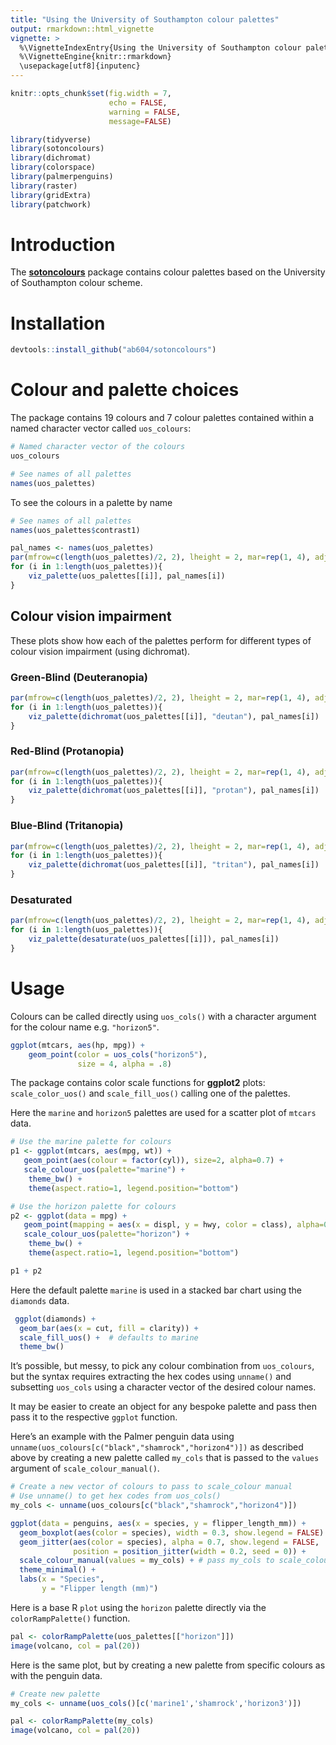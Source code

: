 ```yaml
---
title: "Using the University of Southampton colour palettes"
output: rmarkdown::html_vignette
vignette: >
  %\VignetteIndexEntry{Using the University of Southampton colour palettes}
  %\VignetteEngine{knitr::rmarkdown}
  \usepackage[utf8]{inputenc}
---
```


```r
knitr::opts_chunk$set(fig.width = 7, 
                      echo = FALSE, 
                      warning = FALSE, 
                      message=FALSE)
```

```r
library(tidyverse)
library(sotoncolours)
library(dichromat)
library(colorspace)
library(palmerpenguins)
library(raster)
library(gridExtra)
library(patchwork)
```

# Introduction

The [**sotoncolours**](https://github.com/ab604/sotoncolours) package contains colour palettes based on the University of Southampton colour scheme.

# Installation

```r
devtools::install_github("ab604/sotoncolours")
```

# Colour and palette choices

The package contains 19 colours and 7 colour palettes contained within 
a named character vector called `uos_colours`:

```r
# Named character vector of the colours
uos_colours
```


```r
# See names of all palettes
names(uos_palettes)
```

To see the colours in a palette by name

```r
# See names of all palettes
names(uos_palettes$contrast1)
```

```r
pal_names <- names(uos_palettes)
par(mfrow=c(length(uos_palettes)/2, 2), lheight = 2, mar=rep(1, 4), adj = 0)
for (i in 1:length(uos_palettes)){
    viz_palette(uos_palettes[[i]], pal_names[i])
}
```


## Colour vision impairment
These plots show how each of the palettes perform for different types of colour vision impairment (using dichromat).

### Green-Blind (Deuteranopia)
```r
par(mfrow=c(length(uos_palettes)/2, 2), lheight = 2, mar=rep(1, 4), adj = 0)
for (i in 1:length(uos_palettes)){
    viz_palette(dichromat(uos_palettes[[i]], "deutan"), pal_names[i])
}
```


### Red-Blind (Protanopia)
```r
par(mfrow=c(length(uos_palettes)/2, 2), lheight = 2, mar=rep(1, 4), adj = 0)
for (i in 1:length(uos_palettes)){
    viz_palette(dichromat(uos_palettes[[i]], "protan"), pal_names[i])
}
```


### Blue-Blind (Tritanopia)
```r
par(mfrow=c(length(uos_palettes)/2, 2), lheight = 2, mar=rep(1, 4), adj = 0)
for (i in 1:length(uos_palettes)){
    viz_palette(dichromat(uos_palettes[[i]], "tritan"), pal_names[i])
}
```


### Desaturated
```r
par(mfrow=c(length(uos_palettes)/2, 2), lheight = 2, mar=rep(1, 4), adj = 0)
for (i in 1:length(uos_palettes)){
    viz_palette(desaturate(uos_palettes[[i]]), pal_names[i])
}
```

# Usage

Colours can be called directly using `uos_cols()` with a character argument
for the colour name e.g. `"horizon5"`.

```r
ggplot(mtcars, aes(hp, mpg)) +
    geom_point(color = uos_cols("horizon5"),
               size = 4, alpha = .8)
```

The package contains color scale functions for **ggplot2**
plots: `scale_color_uos()` and `scale_fill_uos()` calling one of the palettes. 

Here the `marine` and `horizon5` palettes are used for a scatter plot of `mtcars` data.

```r
# Use the marine palette for colours
p1 <- ggplot(mtcars, aes(mpg, wt)) + 
   geom_point(aes(colour = factor(cyl)), size=2, alpha=0.7) + 
   scale_colour_uos(palette="marine") +
    theme_bw() + 
    theme(aspect.ratio=1, legend.position="bottom")

# Use the horizon palette for colours
p2 <- ggplot(data = mpg) + 
   geom_point(mapping = aes(x = displ, y = hwy, color = class), alpha=0.7) +
   scale_colour_uos(palette="horizon") +
    theme_bw() + 
    theme(aspect.ratio=1, legend.position="bottom")

p1 + p2
```

Here the default palette `marine` is used in a stacked bar chart using the `diamonds` data. 

```r
 ggplot(diamonds) + 
  geom_bar(aes(x = cut, fill = clarity)) +
  scale_fill_uos() +  # defaults to marine
  theme_bw() 
```

It's possible, but messy, to pick any colour combination from `uos_colours`,
but the syntax requires extracting the hex codes using `unname()` and subsetting
`uos_cols` using a character vector of the desired colour names.

It may be easier to create an object for any bespoke palette and pass then
pass it to the respective `ggplot` function.

Here's an example with the Palmer penguin data using
`unname(uos_colours[c("black","shamrock","horizon4")])` as described 
above by creating  a new palette called `my_cols` that is passed to the
`values` argument of `scale_colour_manual()`.

```r
# Create a new vector of colours to pass to scale_colour manual
# Use unname() to get hex codes from uos_cols()
my_cols <- unname(uos_colours[c("black","shamrock","horizon4")])

ggplot(data = penguins, aes(x = species, y = flipper_length_mm)) +
  geom_boxplot(aes(color = species), width = 0.3, show.legend = FALSE) +
  geom_jitter(aes(color = species), alpha = 0.7, show.legend = FALSE, 
              position = position_jitter(width = 0.2, seed = 0)) +
  scale_colour_manual(values = my_cols) + # pass my_cols to scale_colour_manual
  theme_minimal() +
  labs(x = "Species",
       y = "Flipper length (mm)")
```

Here is a base R `plot` using the `horizon` palette directly via the `colorRampPalette()` function.

```r
pal <- colorRampPalette(uos_palettes[["horizon"]])
image(volcano, col = pal(20))
```

Here is the same plot, but by creating a new palette from specific colours
as with the penguin data.

```r
# Create new palette
my_cols <- unname(uos_cols()[c('marine1','shamrock','horizon3')])

pal <- colorRampPalette(my_cols)
image(volcano, col = pal(20))
```
